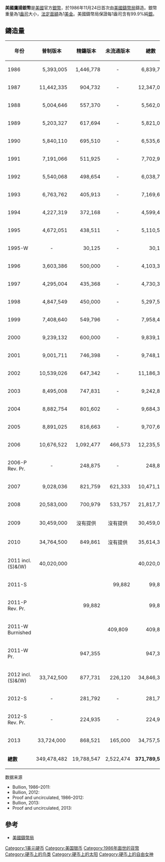 {{Infobox Coin
 | Denomination        = 鷹揚銀幣
 | Country             = 美國
 | Value               = 1.00
 | Unit                = 美金（面額）
 | Mass                = 31.103
 | Mass_troy_oz        = 1.00
 | Diameter            = 40.6
 | Diameter_inch       = 1.598
 | Thickness           = 2.98
 | Thickness_inch      = 0.1193
 | Edge                = 齒槽
 | Composition         = 99.9% [[銀|Ag]]（0.1% [[銅|Cu]]）
 | Years of Minting    = 1986－現今（Bullion）<br />1986－2008，2010－現今（Proof）<br />2006－2008，2011－現今（uncirculated）
 | Catalog Number      =
 | Obverse             = 2006_AESilver_Proof_Obv.png
 | Obverse Design      = Walking Liberty
 | Obverse Designer    = Adolph A. Weinman
 | Obverse Design Date = 1916
 | Reverse             = 2006_AESilver_Proof_Rev.png
 | Reverse Design      = Heraldic eagle with shield and thirteen five-pointed stars
 | Reverse Designer    = John Mercanti
 | Reverse Design Date = 1986
}}

'''美國鷹揚銀幣'''是[[美國|美國]]官方[[銀幣|銀幣]]，於1986年11月24日首次由[[美國鑄幣局|美國鑄幣局]]鑄造。銀幣重量為1[[盎司|盎司]]大小，[[法定貨幣|法定]][[面額|面額]]為1[[美金|美金]]。美國鑄幣局保證每1盎司含有99.9%純[[銀|銀]]。

==鑄造量==
{|class="wikitable"
!年份
!普制版本
!精鑄版本
!未流通版本
!總數
|-
|1986
|align="right" |5,393,005
|align="right" |1,446,778
|align="center" |-
|align="right" |6,839,783
|-
|1987
|align="right" |11,442,335
|align="right" |904,732
|align="center" |-
|align="right" |12,347,067
|-
|1988
|align="right" |5,004,646
|align="right" |557,370
|align="center" |-
|align="right" |5,562,016
|-
|1989
|align="right" |5,203,327
|align="right" |617,694
|align="center" |-
|align="right" |5,821,021
|-
|1990
|align="right" |5,840,110
|align="right" |695,510
|align="center" |-
|align="right" |6,535,620
|-
|1991
|align="right" |7,191,066
|align="right" |511,925
|align="center" |-
|align="right" |7,702,991
|-
|1992
|align="right" |5,540,068
|align="right" |498,654
|align="center" |-
|align="right" |6,038,722
|-
|1993
|align="right" |6,763,762
|align="right" |405,913
|align="center" |-
|align="right" |7,169,675
|-
|1994
|align="right" |4,227,319
|align="right" |372,168
|align="center" |-
|align="right" |4,599,487
|-
|1995
|align="right" |4,672,051
|align="right" |438,511
|align="center" |-
|align="right" |5,110,562
|-
|1995-W
|align="center" |-
|align="right" |30,125
|align="center" |-
|align="right" |30,125
|-
|1996
|align="right" |3,603,386
|align="right" |500,000
|align="center" |-
|align="right" |4,103,386
|-
|1997
|align="right" |4,295,004
|align="right" |435,368
|align="center" |-
|align="right" |4,730,372
|-
|1998
|align="right" |4,847,549
|align="right" |450,000
|align="center" |-
|align="right" |5,297,549
|-
|1999
|align="right" |7,408,640
|align="right" |549,796
|align="center" |-
|align="right" |7,958,436
|-
|2000
|align="right" |9,239,132
|align="right" |600,000
|align="center" |-
|align="right" |9,839,132
|-
|2001
|align="right" |9,001,711
|align="right" |746,398
|align="center" |-
|align="right" |9,748,109
|-
|2002
|align="right" |10,539,026
|align="right" |647,342
|align="center" |-
|align="right" |11,186,368
|-
|2003
|align="right" |8,495,008
|align="right" |747,831
|align="center" |-
|align="right" |9,242,839
|-
|2004
|align="right" |8,882,754
|align="right" |801,602
|align="center" |-
|align="right" |9,684,356
|-
|2005
|align="right" |8,891,025
|align="right" |816,663
|align="center" |-
|align="right" |9,707,688
|-
|2006
|align="right" |10,676,522
|align="right" |1,092,477
|align="right" |466,573
|align="right" |12,235,572
|-
|2006-P Rev. Pr.
|align="center" |-
|align="right" |248,875
|align="center" |-
|align="right" |248,875
|-
|2007
|align="right" |9,028,036
|align="right" |821,759
|align="right" |621,333
|align="right" |10,471,128
|-
|2008
|align="right" |20,583,000
|align="right" |700,979
|align="right" |533,757
|align="right" |21,817,736
|-
|2009
|align="right" |30,459,000
|align="center" |沒有提供
|align="center" |沒有提供
|align="right" |30,459,000
|-
|2010
|align="right" |34,764,500
|align="right" |849,861
|align="center" |沒有提供
|align="right" |35,614,361
|-
|2011 incl.(S)&(W)
|align="right" |40,020,000
|align="right" |
|align="right" |
|align="right" |40,020,000
|-
|2011-S
|align="center" |
|align="center" |
|align="right" |99,882
|align="right" |99,882
|-
|2011-P Rev. Pr.
|align="center" |
|align="right" |99,882
|align="center" |
|align="right" |99,882
|-
|2011-W Burnished
|align="center" |
|align="right" |
|align="center" |409,809
|align="right" |409,809
|-
|2011-W  Pr.
|align="center" |
|align="right" |947,355
|align="center" |
|align="right" |947,355
|-
|2012 incl.(S)&(W)
|align="right" |33,742,500
|align="right" |877,731
|align="right" |226,120
|align="right" |34,846,351
|-
|2012-S
|align="center" |-
|align="right" |281,792
|align="center" |-
|align="right" |281,792
|-
|2012-S Rev. Pr.
|align="center" |-
|align="right" |224,935
|align="center" |-
|align="right" |224,935
|-
|2013
|align="center" |33,724,000
|align="right" |868,521
|align="right" |165,000
|align="right" |34,757,521
|-class="sortbottom"
|'''總數'''
|align="right" |349,478,482
|align="right" |19,788,547
|align="right" |2,522,474
|align="right" |'''371,789,503'''
|}
;数据来源
*Bullion, 1986–2011: {{cite web |url=http://www.usmint.gov/mint_programs/american_eagles/index.cfm?action=MintageTotals |title=Final Figures for American Eagle Bullion (in pieces) |publisher=United States Mint |accessdate=April 23, 2011 |archiveurl=https://web.archive.org/web/20110605234528/http://www.usmint.gov/mint_programs/american_eagles/index.cfm?action=MintageTotals |archivedate=2011年6月5日 |deadurl=no }}
*Bullion, 2012: {{cite web |url=http://silvereagleguide.com/mintages/ |title=Silver Eagle Mintage |publisher=Silver Eagle Guide |accessdate=July 2, 2013}}
*Proof and uncirculated, 1986–2012: {{cite web |url=http://silvereagleguide.com/mintages/ |title=Silver Eagle Mintage |publisher=Silver Eagle Guide |accessdate=February 24, 2014}}
*Bullion, 2013: {{cite web |url=https://bullion.nwtmint.com/silver_eagle_mintage_1oz.php |title=Silver Eagle Mintage Figures (1986 - 2013) |publisher=Northwest Territorial Mint |accessdate=December 14, 2014 |archive-url=https://web.archive.org/web/20150329044542/http://bullion.nwtmint.com/silver_eagle_mintage_1oz.php |archive-date=2015-03-29 |dead-url=yes }}
*Proof and uncirculated, 2013: {{cite web |url=https://bullion.nwtmint.com/silver_eagle_mintage_1oz.php |title=Silver American Eagle sells out |publisher=Numismatic News |accessdate=December 14, 2014 |archive-url=https://web.archive.org/web/20150329044542/http://bullion.nwtmint.com/silver_eagle_mintage_1oz.php |archive-date=2015-03-29 |dead-url=yes }}

==參考==
* [http://www.usmint.gov/ 美國鑄幣局]

{{美国硬币}}

[[Category:1美元硬币|Category:1美元硬币]]
[[Category:美国银币|Category:美国银币]]
[[Category:1986年面世的貨幣|Category:1986年面世的貨幣]]
[[Category:硬币上的鸟类|Category:硬币上的鸟类]]
[[Category:硬币上的太阳|Category:硬币上的太阳]]
[[Category:硬币上的自由女神|Category:硬币上的自由女神]]